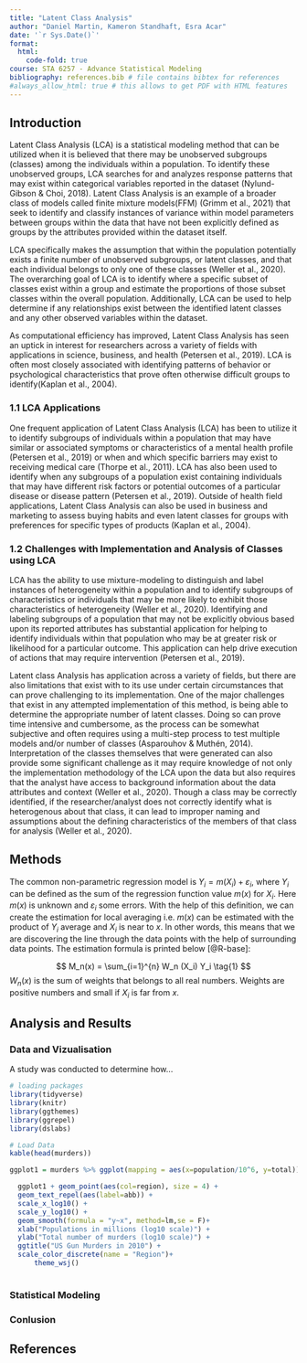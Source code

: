 ```yaml
---
title: "Latent Class Analysis"
author: "Daniel Martin, Kameron Standhaft, Esra Acar"
date: '`r Sys.Date()`'
format:
  html:
    code-fold: true
course: STA 6257 - Advance Statistical Modeling
bibliography: references.bib # file contains bibtex for references
#always_allow_html: true # this allows to get PDF with HTML features
---
```


## Introduction
Latent Class Analysis (LCA) is a statistical modeling method that can be utilized when it is believed that there may be unobserved subgroups (classes) among the individuals within a population. To identify these unobserved groups, LCA searches for and analyzes response patterns that may exist within categorical variables reported in the dataset (Nylund-Gibson & Choi, 2018). Latent Class Analysis is an example of a broader class of models called finite mixture models(FFM) (Grimm et al., 2021) that seek to identify and classify instances of variance within model parameters between groups within the data that have not been explicitly defined as groups by the attributes provided within the dataset itself.

LCA specifically makes the assumption that within the population potentially exists a finite number of unobserved subgroups, or latent classes, and that each individual belongs to only one of these classes (Weller et al., 2020). The overarching goal of LCA is to identify where a specific subset of classes exist within a group and estimate the proportions of those subset classes within the overall population. Additionally, LCA can be used to help determine if any relationships exist between the identified latent classes and any other observed variables within the dataset.

As computational efficiency has improved, Latent Class Analysis has seen an uptick
in interest for researchers across a variety of fields with applications in
science, business, and health (Petersen et al., 2019). LCA is often most
closely associated with identifying patterns of behavior or psychological
characteristics that prove often otherwise difficult groups to identify(Kaplan et al., 2004).

### 1.1 LCA Applications
One frequent application of Latent Class Analysis (LCA) has been to utilize it to identify subgroups of individuals within a population that may have similar or associated symptoms or characteristics of a mental health profile (Petersen et al., 2019) or when and which specific barriers may exist to receiving medical care (Thorpe et al., 2011). LCA has also been used to identify when any subgroups of a population exist containing individuals that may have different risk factors or potential outcomes of a particular disease or disease pattern (Petersen et al., 2019). Outside of health field applications, Latent Class Analysis can also be used in business and marketing to assess buying habits and even latent classes for groups with preferences for specific types of products (Kaplan et al., 2004).


### 1.2 Challenges with Implementation and Analysis of Classes using LCA
LCA has the ability to use mixture-modeling to distinguish and label instances of heterogeneity within a population and to identify subgroups of characteristics or individuals that may be more likely to exhibit those characteristics of heterogeneity (Weller et al., 2020). Identifying and labeling subgroups of a population that may not be explicitly obvious based upon its reported attributes has substantial application for helping to identify individuals within that population who may be at greater risk or likelihood for a particular outcome. This application can help drive execution of actions that may require intervention (Petersen et al., 2019).

Latent class Analysis has application across a variety of fields, but there are also limitations that exist with to its use under certain circumstances that can prove challenging to its implementation. One of the major challenges that exist in any attempted implementation of this method, is being able to determine the appropriate number of latent classes. Doing so can prove time intensive and cumbersome, as the process can be somewhat subjective and often requires using a multi-step process to test multiple models and/or number of classes (Asparouhov & Muthén, 2014). Interpretation of the classes themselves that were generated can also provide some significant challenge as it may require knowledge of not only the implementation methodology of the LCA upon the data but also requires that the analyst have access to background information about the data attributes and context (Weller et al., 2020). Though a class may be correctly identified, if the researcher/analyst does not correctly identify what is heterogenous about that class, it can lead to improper naming and assumptions about the defining characteristics of the members of that class for analysis (Weller et al., 2020).



## Methods


The common non-parametric regression model is $Y_i = m(X_i) + \varepsilon_i$, where
$Y_i$ can be defined as the sum of the regression function value $m(x)$ for $X_i$.
Here $m(x)$ is unknown and $\varepsilon_i$ some errors. With the help of this definition, we can create the estimation for
local averaging i.e. $m(x)$ can be estimated with the product of $Y_i$ average
and $X_i$ is near to $x$. In other words, this means that we are discovering
the line through the data points with the help of surrounding data points.
The estimation formula is printed below [@R-base]:

$$
M_n(x) = \sum_{i=1}^{n} W_n (X_i) Y_i  \tag{1}
$$
$W_n(x)$ is the sum of weights that belongs to all real numbers. Weights
are positive numbers and small if $X_i$ is far from $x$.

## Analysis and Results
### Data and Vizualisation
A study was conducted to determine how...

```r
# loading packages 
library(tidyverse)
library(knitr)
library(ggthemes)
library(ggrepel)
library(dslabs)
```


```r
# Load Data
kable(head(murders))

ggplot1 = murders %>% ggplot(mapping = aes(x=population/10^6, y=total)) 

  ggplot1 + geom_point(aes(col=region), size = 4) +
  geom_text_repel(aes(label=abb)) +
  scale_x_log10() +
  scale_y_log10() +
  geom_smooth(formula = "y~x", method=lm,se = F)+
  xlab("Populations in millions (log10 scale)") + 
  ylab("Total number of murders (log10 scale)") +
  ggtitle("US Gun Murders in 2010") +
  scale_color_discrete(name = "Region")+
      theme_wsj()
  

```

### Statistical Modeling

### Conlusion

## References
